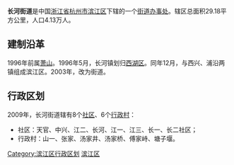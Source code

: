 {{中国乡级行政区
|景观照片文件名 =201607 A train passes Qiantangjiang Station.jpg
|景观照片描述 =长河夜景俯瞰
|位置图文件名 = 
|位置图描述 = 
|汉语拼音 = 
|旧称 = 
|地名出处 =
|建置时间 = 2003年
|毗邻 = [[萧山区|萧山区]]、[[西兴街道_(杭州市)|西兴街道]]、[[浦沿街道|浦沿街道]]
|电话区号 = 571
|33/01/08/002/000}}
'''长河街道'''是中国[[浙江省|浙江省]][[杭州市|杭州市]][[滨江区|滨江区]]下辖的一个[[街道办事处|街道办事处]]。辖区总面积29.18平方公里，人口4.13万人。

== 建制沿革 ==

1996年前属[[萧山|萧山]]。1996年5月，长河镇划归[[西湖区_(杭州市)|西湖区]]。同年12月，与西兴、浦沿两镇组成滨江区。2003年，改为街道。

== 行政区划 ==
2009年，长河街道辖有8个[[社区|社区]]、6个[[行政村|行政村]]：
* 社区：天官、中兴、江二、长河、江一、江三、长一、长二社区；
* 行政村：山一、张家、汤家井、汤家桥、傅家峙、塘子堰。


{{滨江区行政区划}}
[[Category:滨江区行政区划|Category:滨江区行政区划]]
[[Category:杭州市街道_(行政区划)|滨江区]]